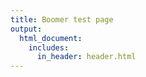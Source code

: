 ```yaml
---
title: Boomer test page
output:
  html_document:
    includes:
      in_header: header.html
---
```

 
